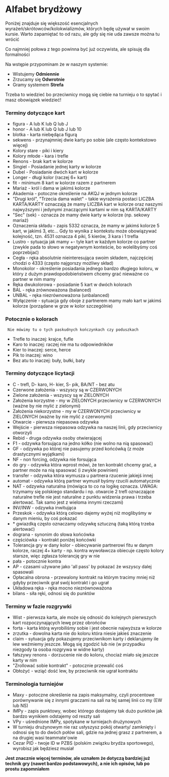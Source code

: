 # Alfabet brydżowy

Poniżej znajduje się większość esencjalnych wyrażeń/skrótowców/kolokwializmów, których będę używał w swoim kursie. Warto zapamiętać to od razu, ale gdy się nie uda zawsze można tu wrócić

Co najmniej połowa z tego powinna być już oczywista, ale spisuję dla formalności

Na wstępie przypominam że w naszym systemie:

- Wistujemy **Odmiennie**
- Zrzucamy się **Odwrotnie**
- Gramy systemem **Strefa**

Trzeba to wiedzieć bo przeciwnicy mogą się ciebie na turnieju o to spytać i masz obowiązek wiedzieć!

### Terminy dotyczące kart

- figura - A lub K lub Q lub J
- honor - A lub K lub Q lub J lub 10
- blotka - karta niebędąca figurą
- sekwens - przynajmniej dwie karty po sobie (ale często kontekstowo więcej)
- Kolory stare - piki i kiery
- Kolory młode - kara i trefle
- Renons - brak kart w kolorze
- Singiel - Posiadanie jednej karty w kolorze
- Dubel - Posiadanie dwóch kart w kolorze
- Longer - długi kolor (raczej 6+ kart)
- fit - minimum 8 kart w kolorze razem z partnerem
- Mariaż - król i dama w jakimś kolorze
- Akademia - potoczne określenie na AKQJ w jednym kolorze
- "Drugi król", "Trzecia dama walet" - takie wyrażenia postaci LICZBA KARTA/KARTY oznaczają że mamy LICZBA kart w kolorze oraz naszymi najwyższymi i jedynymi znaczącymi kartami w nim są KARTA/KARTY
- "Sec" (sek) - oznacza że mamy dwie karty w kolorze (np. sekowy mariaż)
- Oznaczenia składu - zapis 5332 oznacza, że mamy w jakimś kolorze 5 kart, w jakimś 3, etc... Gdy to wynika z kontekstu może obowiązywać kolejność, tzn. 4531 oznacza 4 piki, 5 kierów, 3 kara i 1 trefla
- Lustro - sytuacja jak mamy +- tyle kart w każdym kolorze co partner (zwykle pada to słowo w negatywnym konteście, bo wolelibyśmy coś poprzebijać)
- Cegła - ręka absolutnie nieinteresująca swoim składem, najczęściej chodzi o 4333 (często najgorszy możliwy skład)
- Monokolor - określenie posiadania jednego bardzo długiego koloru, w który z dużym prawdopodobieństwem chcemy grać nieważne co partner w nim mamy
- Ręka dwukolorowa - posiadanie 5 kart w dwóch kolorach
- BAL - ręka zrównoważona (balanced)
- UNBAL - ręka niezrównoważona (unbalanced)
- Wyłączenie - sytuacja gdy oboje z partnerem mamy mało kart w jakimś kolorze (porządane w grze w kolor szczególnie)

### Potocznie o kolorach

` Nie mówimy tu o tych paskudnych kończynkach czy poduszkach`

- Trefle to inaczej: krajce, fufle
- Karo to inaczej: raczej nie ma tu odpowiedników
- Kier to inaczej: serce, herce
- Pik to inaczej: wino
- Bez atu to inaczej: buły, bułki, baty

### Terminy dotyczące licytacji

- C - trefl, D- karo, H- kier, S- pik, BA/NT - bez atu
- Czerwone założenia - wszyscy są w CZERWONYCH
- Zielone założenia - wszyscy są w ZIELONYCH
- Założenia korzystne - my w ZIELONYCH przeciwnicy w CZERWONYCH (ważne by nie mylić z zielonymi)
- Założenia niekorzystne - my w CZERWONYCH przeciwnicy w ZIELONYCH (ważne by nie mylić z czerwonymi)
- Otwarcie - pierwsza niepasowa odzywka
- Wejście - pierwsza niepasowa odzywka na naszej linii, gdy przeciwnicy otworzyli
- Rebid - druga odzywka osoby otwierającej
- F1 - odzywka forsująca na jedno kółko (nie wolno na nią spasować)
- GF - odzywka po której nie pasujemy przed końcówką (z może drastycznymi wyjątkami)
- NF - non forcing, odzywka nie forsująca
- do gry - odzywka która wprost mówi, że ten kontrakt chcemy grać, a partner może na nią spasować (i zwykle powinien)
- transfer - odzywka która wymusza u partnera rzucenie jakiejś innej
- automat - odzywka którą partner wymusił byśmy rzucili automatycznie
- NAT - odzywka naturalna (mówiąca to co na logikę oznacza. UWAGA: trzymamy się polskiego standardu i np. otwarcie 2 trefl oznaczające naturalne trefle nie jest naturalne z punktu widzenia prawa i trzeba alertować. Tak samo jest z wieloma innymi rzeczami)
- INV/INW - odzywka inwitująca
- Przeskok - odzywka którą celowo dajemy wyżej niż moglibyśmy w danym mieniu, by coś pokazać
- \* gwiazdką często oznaczamy odzywkę sztuczną (taką którą trzeba alertować)
- dograna - synonim do słowa końcówka
- częściówka - kontrakt poniżej końcówki
- Tolerancja gry w dany kolor - obiecywanie partnerowi fitu w danym kolorze, raczej 4+ karty - np. kontra wywoławcza obiecuje często kolory starsze, więc zgłasza tolerancję gry w nie
- pała - potocznie kontra
- AP - czasami używane jako 'all pass' by pokazać że wszyscy dalej spasowali
- Opłacalna obrona - przewalony kontrakt na którym tracimy mniej niż gdyby przeciwnik grał swój kontrakt i go ugrał
- Układowa ręka - ręka mocno niezrównoważona
- bilans - siła ręki, odnosi się do punktów

### Terminy w fazie rozgrywki

- Wist - pierwsza karta, ale może się odnosić do kolejnych pierwszych kart rozpoczynających lewę przez obrońców
- forta - karta którą wyrobiliśmy sobie i jest obecnie najwyższa w kolorze
- zrzutka - dowolna karta nie do koloru która niesie jakieś znaczenie
- claim - sytuacja gdy pokazujemy przeciwnikom karty i deklarujemy ile lew weźmiemy jeszcze. Mogą się zgodzić lub nie (w przypadku niezgody ta osoba rozgrywa w widne karty)
- fałszywy renons - dorzucenie nie do koloru, chociaż miało się jeszcze karty w nim
- "Zrollować sobie kontrakt" - potocznie przewalić coś
- Obłożyć - wziąć dość lew, by przeciwnik nie ugrał kontraktu

### Terminologia turniejów

- Maxy - potoczne określenie na zapis maksymalny, czyli procentowe porównywanie się z innymi graczami na sali na tej samej linii co my (EW lub NS)
- IMPy - zapis punktowy, wobec którego dostajemy tak dużo punktów jak bardzo wynikiem odstajemy od reszty sali
- VPy - uśrednione IMPy, spotykane w turniejach drużynowych
- W turnieju drużynowym nie raz usłyszysz pokój otwarty/ zamknięty i odnosi się to do dwóch połów sali, gdzie na jednej grasz z partnerem, a na drugiej wasi teammate'owie
- Cezar PID - twoje ID w PZBS (polskim związku brydża sportowego), wyrobisz jak będziesz musiał

**Jest znacznie więcej terminów, ale uznałem że dotyczą bardziej już technik gry (nawet bardzo podstawowych), a nie ich opisów, lub po prostu zapomniałem**
